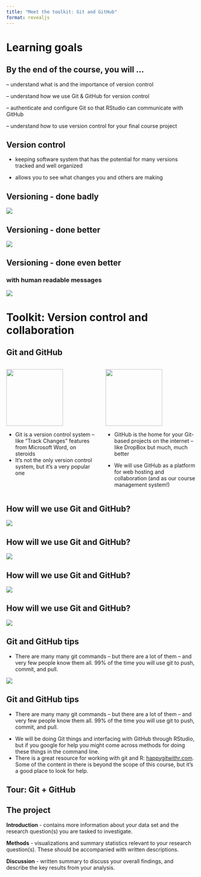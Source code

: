 ```yaml
---
title: "Meet the toolkit: Git and GitHub"
format: revealjs
---
```


# Learning goals

## By the end of the course, you will ...

::: incremental
-- understand what is and the importance of version control

-- understand how we use Git & GitHub for version control  

-- authenticate and configure Git so that RStudio can communicate with GitHub

-- understand how to use version control for your final course project
:::

## Version control 

-   keeping software system that has the potential for many versions tracked and well organized 

-   allows you to see what changes you and others are making

## Versioning - done badly

![](images/phd_comics_vc.gif){fig-align="center"}

## Versioning - done better

![](images/lego-steps.png){fig-align="center"}

## Versioning - done even better

### with human readable messages

![](images/lego-steps-commit-messages.png){fig-align="center"}

# Toolkit: Version control and collaboration

## Git and GitHub {.smaller}

::: columns
::: {.column width="50%"}
![](images/git-logo.png){fig-alt="Git logo" fig-align="center" width="150"}

-   Git is a version control system -- like "Track Changes" features from Microsoft Word, on steroids
-   It's not the only version control system, but it's a very popular one
:::

::: {.column width="50%"}
![](images/github-logo.png){fig-alt="GitHub logo" fig-align="center" width="150"}

-   GitHub is the home for your Git-based projects on the internet -- like DropBox but much, much better

-   We will use GitHub as a platform for web hosting and collaboration (and as our course management system!)
:::
:::

## How will we use Git and GitHub?

![](images/whole-game-01.png){fig-align="center"}

## How will we use Git and GitHub?

![](images/whole-game-02.png){fig-align="center"}

## How will we use Git and GitHub?

![](images/whole-game-03.png){fig-align="center"}

## How will we use Git and GitHub?

![](images/whole-game-04.png){fig-align="center"}

## Git and GitHub tips {.smaller}

-   There are many many git commands -- but there are a lot of them -- and very few people know them all. 99% of the time you will use git to push, commit, and pull.

![](images/pcp-git.png){fig-align="center"}

## Git and GitHub tips {.smaller}

-   There are many many git commands -- but there are a lot of them -- and very few people know them all. 99% of the time you will use git to push, commit, and pull.

::: incremental
-   We will be doing Git things and interfacing with GitHub through RStudio, but if you google for help you might come across methods for doing these things in the command line.
-   There is a great resource for working with git and R: [happygitwithr.com](http://happygitwithr.com/). Some of the content in there is beyond the scope of this course, but it's a good place to look for help.
:::

## Tour: Git + GitHub

## The project 
::: incremental
**Introduction** - contains more information about your data set and the research question(s) you are tasked to investigate.  

**Methods** - visualizations and summary statistics relevant to your research question(s). These should be accompanied with written descriptions.

**Discussion** - written summary to discuss your overall findings, and describe the key results from your analysis.
:::
